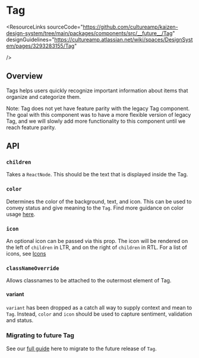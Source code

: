 
<Meta of={TagStories} />

# Tag

<ResourceLinks
  sourceCode="https://github.com/cultureamp/kaizen-design-system/tree/main/packages/components/src/__future__/Tag"
  designGuidelines="https://cultureamp.atlassian.net/wiki/spaces/DesignSystem/pages/3293283155/Tag"

/>

<KAIOInstallation exportNames="Tag" isFuture />

## Overview

Tags helps users quickly recognize important information about items that organize and categorize them.

Note: Tag does not yet have feature parity with the legacy Tag component. The goal with this
component was to have a more flexible version of legacy Tag, and we will slowly add more functionality
to this component until we reach feature parity.


## API

<Canvas of={TagStories.Playground} />
<Controls of={TagStories.Playground} />

### `children`

Takes a `ReactNode`. This should be the text that is displayed inside the Tag.

<Canvas of={TagStories.Children} />

### `color`

Determines the color of the background, text, and icon. This can be used to convey status and give meaning to the `Tag`. Find more guidance on color usage [here](https://cultureamp.atlassian.net/wiki/spaces/DesignSystem/pages/3064857902/Color).

<Canvas of={TagStories.Color} />

### `icon`

An optional icon can be passed via this prop. The icon will be rendered on the left of `children`
in LTR, and on the right of `children` in RTL. For a list of icons, see [Icons](?path=/story/components-icons--sticker-sheet-default)

<Canvas of={TagStories.Icon} />

### `classNameOverride`

Allows classnames to be attached to the outermost element of Tag.

<Canvas of={TagStories.ClassNameOverride} />

#### variant

`variant` has been dropped as a catch all way to supply context and mean to `Tag`. Instead, `color` and `icon` should be used to capture sentiment, validation and status.

### Migrating to future Tag

See our [full guide](?path=/docs/components-tag-future-tag-migration-guide--docs) here to migrate to the future release of `Tag`.

